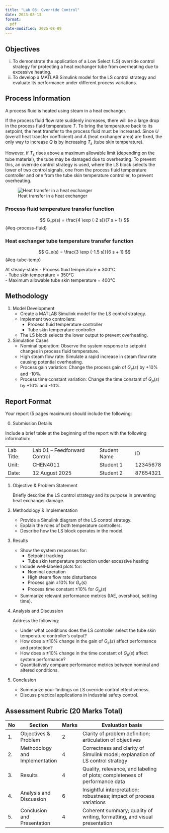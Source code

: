 ```yaml
---
title: "Lab 03: Override Control"
date: 2023-08-13
format:
  pdf
date-modified: 2025-08-09
---
```


## Objectives

i. To demonstrate the application of a Low Select (LS) override control strategy for protecting a heat exchanger tube from overheating due to excessive heating.  
ii. To develop a MATLAB Simulink model for the LS control strategy and evaluate its performance under different process variations.

## Process Information {#sec-process-information}

A process fluid is heated using steam in a heat exchanger.

If the process fluid flow rate suddenly increases, there will be a large drop in the process fluid temperature $T$. To bring the temperature back to its setpoint, the heat transfer to the process fluid must be increased. Since $U$ (overall heat transfer coefficient) and $A$ (heat exchanger area) are fixed, the only way to increase $Q$ is by increasing $T_s$ (tube skin temperature).  

However, if $T_s$ rises above a maximum allowable limit (depending on the tube material), the tube may be damaged due to overheating. To prevent this, an override control strategy is used, where the LS block selects the lower of two control signals, one from the process fluid temperature controller and one from the tube skin temperature controller, to prevent overheating.

![Heat transfer in a heat exchanger](../../../assets/images/PID-enhancements-lab-1.png){#fig-1}

### Process fluid temperature transfer function

$$
G_p(s) = \frac{4 \exp (-2 s)}{7 s + 1}
$${#eq-process-fluid}

### Heat exchanger tube temperature transfer function

$$
G_e(s) = \frac{3 \exp (-1.5 s)}{6 s + 1}
$${#eq-tube-temp}

At steady-state:
- Process fluid temperature = 300°C  
- Tube skin temperature = 350°C  
- Maximum allowable tube skin temperature = 400°C  

## Methodology

1. Model Development  
   - Create a MATLAB Simulink model for the LS control strategy.  
   - Implement two controllers:
     - Process fluid temperature controller
     - Tube skin temperature controller  
   - The LS block selects the lower output to prevent overheating.

2. Simulation Cases  
   - Nominal operation: Observe the system response to setpoint changes in process fluid temperature.
   - High steam flow rate: Simulate a rapid increase in steam flow rate causing potential overheating.
   - Process gain variation: Change the process gain of $G_e(s)$ by +10% and -10%.
   - Process time constant variation: Change the time constant of $G_p(s)$ by +10% and -10%.

## Report Format

Your report (5 pages maximum) should include the following:

0. Submission Details

Include a brief table at the beginning of the report with the following information:

|||||
|-|-|-|-|
| Lab Title: | Lab 01 – Feedforward Control | Student Name | ID       |
| Unit:      | CHEN4011                     | Student 1    | 12345678 |
| Date:      | 12 August 2025               | Student 2    | 87654321 |

1. Objective & Problem Statement

   Briefly describe the LS control strategy and its purpose in preventing heat exchanger damage.

2. Methodology & Implementation

   - Provide a Simulink diagram of the LS control strategy.
   - Explain the roles of both temperature controllers.
   - Describe how the LS block operates in the model.

3. Results

   - Show the system responses for:
     - Setpoint tracking
     - Tube skin temperature protection under excessive heating
   - Include well-labeled plots for:
     - Nominal operation
     - High steam flow rate disturbance
     - Process gain ±10% for $G_e(s)$
     - Process time constant ±10% for $G_p(s)$
   - Summarize relevant performance metrics (IAE, overshoot, settling time).

4. Analysis and Discussion

   Address the following:
   - Under what conditions does the LS controller select the tube skin temperature controller’s output?
   - How does a ±10% change in the gain of $G_e(s)$ affect performance and protection?
   - How does a ±10% change in the time constant of $G_p(s)$ affect system performance?
   - Quantitatively compare performance metrics between nominal and altered conditions.

5. Conclusion
   - Summarize your findings on LS override control effectiveness.
   - Discuss practical applications in industrial safety control.

## Assessment Rubric (20 Marks Total)

| No | Section                        | Marks | Evaluation basis                                                                 |
|-|---|-|-------|
| 1. | Objectives & Problem           | 2     | Clarity of problem definition; articulation of objectives                        |
| 2. | Methodology and Implementation | 4     | Correctness and clarity of Simulink model; explanation of LS control strategy    |
| 3. | Results                        | 4     | Quality, relevance, and labeling of plots; completeness of performance data      |
| 4. | Analysis and Discussion        | 6     | Insightful interpretation; robustness; impact of process variations              |
| 5. | Conclusion and Presentation    | 4     | Coherent summary; quality of writing, formatting, and visual presentation        |


